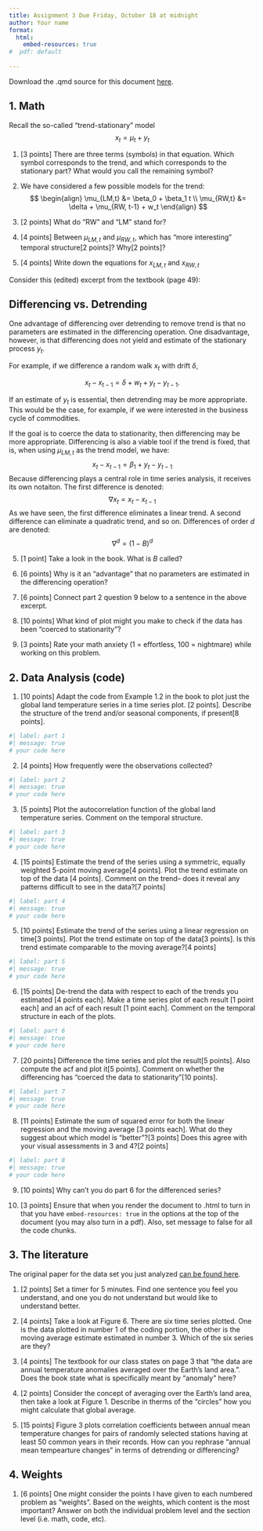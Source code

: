 ```yaml
---
title: Assignment 3 Due Friday, October 18 at midnight
author: Your name
format:
  html:
    embed-resources: true
#  pdf: default
  
---
```


Download the .qmd source for this document [here](https://raw.githubusercontent.com/juliaSchedler/Stat416_CourseWebsite/refs/heads/main/Assignments/Assignment3.qmd).

## 1. Math
Recall the so-called "trend-stationary" model 
$$
x_t = \mu_t + y_t
$$

1. [3 points] There are three terms (symbols) in that equation. Which symbol corresponds to the trend, and which corresponds to the stationary part? What would you call the remaining symbol?

2. We have considered a few possible models for the trend:
$$
\begin{align}
\mu_{LM,t} &= \beta_0 + \beta_1 t  \\
\mu_{RW,t} &=  \delta + \mu_{RW, t-1} + w_t
\end{align}
$$
2. [2 points] What do "RW" and "LM" stand for?

3. [4 points] Between $\mu_{LM,t}$ and $\mu_{RW,t}$, which has "more interesting" temporal structure[2 points]? Why[2 points]?

4. [4 points] Write down the equations for $x_{LM, t}$ and $x_{RW,t}$

Consider this (edited) excerpt from the textbook (page 49):

::: {.callout-tip appearance="simple" icon="false"}
## Differencing vs. Detrending

One advantage of differencing over detrending to remove trend is that no parameters are estimated in the differencing operation. One disadvantage, however, is that differencing does not yield and estimate of the stationary process $y_t$. 

For example, if we difference a random walk $x_t$ with drift $\delta$, 

$$
x_t - x_{t-1} = \delta + w_t + y_t - y_{t-1}.
$$

If an estimate of $y_t$ is essential, then detrending may be more appropriate. This would be the case, for example, if we were interested in the business cycle of commodities.

If the goal is to coerce the data to stationarity, then differencing may be more appropriate. Differencing is also a viable tool if the trend is fixed, that is, when using $\mu_{LM,t}$ as the trend model, we have:
$$
x_t - x_{t-1} = \beta_1 + y_t - y_{t-1}
$$
Because differencing plays a central role in time series analysis, it receives its own notaiton. The first difference is denoted:
$$
\nabla x_t = x_t - x_{t-1}
$$
As we have seen, the first difference eliminates a linear trend. A second difference can eliminate a quadratic trend, and so on. Differences of order $d$ are denoted:
$$
\nabla^d = (1-B)^d
$$
:::

5. [1 point] Take a look in the book. What is $B$ called? 

6. [6 points] Why is it an "advantage" that no parameters are estimated in the differencing operation?

7. [6 points] Connect part 2 question 9 below to a sentence in the above excerpt.    

7. [10 points] What kind of plot might you make to check if the data has been "coerced to stationarity"?

8. [3 points] Rate your math anxiety (1 = effortless, 100 = nightmare) while working on this problem.


## 2. Data Analysis (code)

1. [10 points] Adapt the code from Example 1.2 in the book to plot just the global land temperature series in a time series plot. [2 points]. Describe the structure of the trend and/or seasonal components, if present[8 points]. 

```r
#| label: part 1
#| message: true
# your code here
```

2. [4 points] How frequently were the observations collected? 
```r
#| label: part 2
#| message: true
# your code here
```

3. [5 points] Plot the autocorrelation function of the global land temperature series. Comment on the temporal structure.

```r
#| label: part 3
#| message: true
# your code here
```
4. [15 points] Estimate the trend of the series using a symmetric, equally weighted 5-point moving average[4 points]. Plot the trend estimate on top of the data [4 points]. Comment on the trend-- does it reveal any patterns difficult to see in the data?[7 points]

```r
#| label: part 4
#| message: true
# your code here
```

5. [10 points] Estimate the trend of the series using a linear regression on time[3 points]. Plot the trend estimate on top of the data[3 points]. Is this trend estimate comparable to the moving average?[4 points]

```r
#| label: part 5
#| message: true
# your code here
```

6. [15 points] De-trend the data with respect to each of the trends you estimated [4 points each]. Make a time series plot of each result [1 point each] and an acf of each result [1 point each]. Comment on the temporal structure in each of the plots. 

```r
#| label: part 6
#| message: true
# your code here
```

7. [20 points] Difference the time series and plot the result[5 points]. Also compute the acf and plot it[5 points]. Comment on whether the differencing has "coerced the data to stationarity"[10 points]. 

```r
#| label: part 7
#| message: true
# your code here
```

8. [11 points] Estimate the sum of squared error for both the linear regression and the moving average [3 points each]. What do they suggest about which model is "better"?[3 points] Does this agree with your visual assessments in 3 and 4?[2 points]

```r
#| label: part 8
#| message: true
# your code here
```

9. [10 points] Why can't you do part 6 for the differenced series?

10. [3 points] Ensure that when you render the document to .html to turn in that you have `embed-resources: true` in the options at the top of the document (you may also turn in a pdf). Also, set message to false for all the code chunks.

## 3. The literature
The original paper for the data set you just analyzed [can be found here](https://agupubs.onlinelibrary.wiley.com/doi/epdf/10.1029/JD092iD11p13345). 

1. [2 points] Set a timer for 5 minutes. Find one sentence you feel you understand, and one you do not understand but would like to understand better. 

2. [4 points] Take a look at Figure 6. There are six time series plotted. One is the data plotted in number 1 of the coding portion, the other is the moving average estimate estimated in number 3. Which of the six series are they?

3. [4 points] The textbook for our class states on page 3 that "the data are annual temperature anomalies averaged over the Earth's land area.". Does the book state what is specifically meant by "anomaly" here? 

4. [2 points] Consider the concept of averaging over the Earth's land area, then take a look at Figure 1. Describe in therms of the "circles" how you might calculate that global average. 

5. [15 points] Figure 3 plots correlation coefficients between annual mean temperature changes for pairs of randomly selected stations having at least 50 common years in their records. How can you rephrase "annual mean tempearture changes" in terms of detrending or differencing? 

## 4. Weights

1. [6 points] One might consider the points I have given to each numbered problem as "weights". Based on the weights, which content is the most important? Answer on both the individual problem level and the section level (i.e. math, code, etc).
